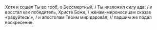 Хотя и сошёл Ты во гроб, о Бессмертный, / Ты низложил силу ада;  / и восстал как победитель, Христе Боже,  / жёнам-мироносицам сказав «радуйтесь!», / и апостолам Твоим мир даровáл; // падшим же подáл воскресение.
